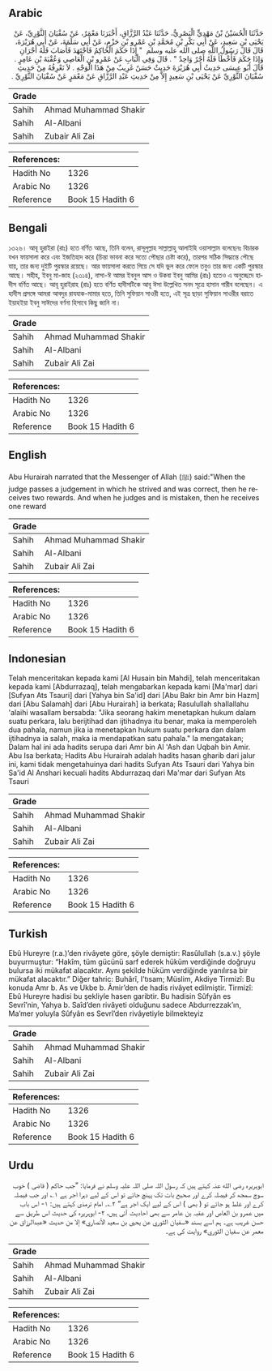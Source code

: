 ## Arabic


<div dir="rtl" lang="ar" style={{fontSize:'larger',backgroundColor:'#f8f9fa',padding:20}}>
حَدَّثَنَا الْحُسَيْنُ بْنُ مَهْدِيٍّ الْبَصْرِيُّ، حَدَّثَنَا عَبْدُ الرَّزَّاقِ، أَخْبَرَنَا مَعْمَرٌ، عَنْ سُفْيَانَ الثَّوْرِيِّ، عَنْ يَحْيَى بْنِ سَعِيدٍ، عَنْ أَبِي بَكْرِ بْنِ مُحَمَّدِ بْنِ عَمْرِو بْنِ حَزْمٍ، عَنْ أَبِي سَلَمَةَ، عَنْ أَبِي هُرَيْرَةَ، قَالَ قَالَ رَسُولُ اللَّهِ صلى الله عليه وسلم ‏ "‏ إِذَا حَكَمَ الْحَاكِمُ فَاجْتَهَدَ فَأَصَابَ فَلَهُ أَجْرَانِ وَإِذَا حَكَمَ فَأَخْطَأَ فَلَهُ أَجْرٌ وَاحِدٌ ‏"‏ ‏.‏ قَالَ وَفِي الْبَابِ عَنْ عَمْرِو بْنِ الْعَاصِي وَعُقْبَةَ بْنِ عَامِرٍ ‏.‏ قَالَ أَبُو عِيسَى حَدِيثُ أَبِي هُرَيْرَةَ حَدِيثٌ حَسَنٌ غَرِيبٌ مِنْ هَذَا الْوَجْهِ ‏.‏ لاَ نَعْرِفُهُ مِنْ حَدِيثِ سُفْيَانَ الثَّوْرِيِّ عَنْ يَحْيَى بْنِ سَعِيدٍ إِلاَّ مِنْ حَدِيثِ عَبْدِ الرَّزَّاقِ عَنْ مَعْمَرٍ عَنْ سُفْيَانَ الثَّوْرِيِّ ‏.‏
</div>
<div style={{backgroundColor:'#f8f9fa',padding:20, marginBottom: 10}}><table> <thead> <tr> <th>Grade</th> <th></th> </tr> </thead> <tbody> <tr><td>Sahih</td><td>Ahmad Muhammad Shakir</td></tr><tr><td>Sahih</td><td>Al-Albani</td></tr><tr><td>Sahih</td><td>Zubair Ali Zai</td></tr></tbody></table><table> <thead> <tr> <th>References:</th> <th></th> </tr> </thead> <tbody><tr><td>Hadith No</td><td>1326</td></tr><tr><td>Arabic No</td><td>1326</td></tr><tr><td>Reference</td><td>Book 15 Hadith 6</td></tr></tbody></table></div>

## Bengali


<div dir="ltr" lang="bn" style={{fontSize:'larger',backgroundColor:'#f8f9fa',padding:20}}>
১৩২৬। আবূ হুরাইরা (রাঃ) হতে বর্ণিত আছে, তিনি বলেন, রাসূলুল্লাহ সাল্লাল্লাহু আলাইহি ওয়াসাল্লাম বলেছেনঃ বিচারক যখন ফায়সালা করে এবং ইজতিহাদ করে (চিন্তা ভাবনা করে সত্যে পৌছার চেষ্টা করে), তারপর সঠিক সিদ্ধান্তে পৌছে যায়, তার জন্য দুইটি পুরস্কার রয়েছে। আর ফায়সালা করতে গিয়ে সে যদি ভুল করে ফেলে তবুও তার জন্য একটি পুরস্কার আছে। সহীহ, ইবনু মা-জাহ (২৩১৪), নাসা-ঈ আমর ইবনুল আস ও উকবা ইবনু আমির (রাঃ) হতেও এ অনুচ্ছেদে হাদীস বর্ণিত আছে। আবূ হুরাইরাহ (রাঃ) হতে বর্ণিত হাদীসটিকে আবূ ঈসা উল্লেখিত সনদ সূত্রে হাসান গারীব বলেছেন। এ হাদীস প্রসঙ্গে আমরা আবদুর রাযযাক-মামার হতে, তিনি সুফিয়ান সাওরী হতে, এই সূত্র ছাড়া সুফিয়ান সাওরীর বরাতে ইয়াহইয়া ইবনু সাঈদের বর্ণনা হিসাবে কিছু জানি না।
</div>
<div style={{backgroundColor:'#f8f9fa',padding:20, marginBottom: 10}}><table> <thead> <tr> <th>Grade</th> <th></th> </tr> </thead> <tbody> <tr><td>Sahih</td><td>Ahmad Muhammad Shakir</td></tr><tr><td>Sahih</td><td>Al-Albani</td></tr><tr><td>Sahih</td><td>Zubair Ali Zai</td></tr></tbody></table><table> <thead> <tr> <th>References:</th> <th></th> </tr> </thead> <tbody><tr><td>Hadith No</td><td>1326</td></tr><tr><td>Arabic No</td><td>1326</td></tr><tr><td>Reference</td><td>Book 15 Hadith 6</td></tr></tbody></table></div>

## English


<div dir="ltr" lang="en" style={{fontSize:'larger',backgroundColor:'#f8f9fa',padding:20}}>
Abu Hurairah narrated that the Messenger of Allah (ﷺ) said:"When the judge passes a judgement in which he strived and was correct, then he receives two rewards. And when he judges and is mistaken, then he receives one reward
</div>
<div style={{backgroundColor:'#f8f9fa',padding:20, marginBottom: 10}}><table> <thead> <tr> <th>Grade</th> <th></th> </tr> </thead> <tbody> <tr><td>Sahih</td><td>Ahmad Muhammad Shakir</td></tr><tr><td>Sahih</td><td>Al-Albani</td></tr><tr><td>Sahih</td><td>Zubair Ali Zai</td></tr></tbody></table><table> <thead> <tr> <th>References:</th> <th></th> </tr> </thead> <tbody><tr><td>Hadith No</td><td>1326</td></tr><tr><td>Arabic No</td><td>1326</td></tr><tr><td>Reference</td><td>Book 15 Hadith 6</td></tr></tbody></table></div>

## Indonesian


<div dir="ltr" lang="id" style={{fontSize:'larger',backgroundColor:'#f8f9fa',padding:20}}>
Telah menceritakan kepada kami [Al Husain bin Mahdi], telah menceritakan kepada kami [Abdurrazaq], telah mengabarkan kepada kami [Ma'mar] dari [Sufyan Ats Tsauri] dari [Yahya bin Sa'id] dari [Abu Bakr bin Amr bin Hazm] dari [Abu Salamah] dari [Abu Hurairah] ia berkata; Rasulullah shallallahu 'alaihi wasallam bersabda: "Jika seorang hakim menetapkan hukum dalam suatu perkara, lalu berijtihad dan ijtihadnya itu benar, maka ia memperoleh dua pahala, namun jika ia menetapkan hukum suatu perkara dan dalam ijtihadnya ia salah, maka ia mendapatkan satu pahala." Ia mengatakan; Dalam hal ini ada hadits serupa dari Amr bin Al 'Ash dan Uqbah bin Amir. Abu Isa berkata; Hadits Abu Hurairah adalah hadits hasan gharib dari jalur ini, kami tidak mengetahuinya dari hadits Sufyan Ats Tsauri dari Yahya bin Sa'id Al Anshari kecuali hadits Abdurrazaq dari Ma'mar dari Sufyan Ats Tsauri
</div>
<div style={{backgroundColor:'#f8f9fa',padding:20, marginBottom: 10}}><table> <thead> <tr> <th>Grade</th> <th></th> </tr> </thead> <tbody> <tr><td>Sahih</td><td>Ahmad Muhammad Shakir</td></tr><tr><td>Sahih</td><td>Al-Albani</td></tr><tr><td>Sahih</td><td>Zubair Ali Zai</td></tr></tbody></table><table> <thead> <tr> <th>References:</th> <th></th> </tr> </thead> <tbody><tr><td>Hadith No</td><td>1326</td></tr><tr><td>Arabic No</td><td>1326</td></tr><tr><td>Reference</td><td>Book 15 Hadith 6</td></tr></tbody></table></div>

## Turkish


<div dir="ltr" lang="tr" style={{fontSize:'larger',backgroundColor:'#f8f9fa',padding:20}}>
Ebû Hureyre (r.a.)’den rivâyete göre, şöyle demiştir: Rasûlullah (s.a.v.) şöyle buyurmuştur: “Hakîm, tüm gücünü sarf ederek hüküm verdiğinde doğruyu bulursa iki mükafat alacaktır. Aynı şekilde hüküm verdiğinde yanılırsa bir mükafat alacaktır.” Diğer tahric: Buhârî, I’tısam; Müslim, Akdiye Tirmizî: Bu konuda Amr b. As ve Ukbe b. Âmir’den de hadis rivâyet edilmiştir. Tirmizî: Ebû Hureyre hadisi bu şekliyle hasen garibtir. Bu hadisin Sûfyân es Sevrî’nin, Yahya b. Saîd’den rivâyeti olduğunu sadece Abdurrezzak’ın, Ma’mer yoluyla Sûfyân es Sevrî’den rivâyetiyle bilmekteyiz
</div>
<div style={{backgroundColor:'#f8f9fa',padding:20, marginBottom: 10}}><table> <thead> <tr> <th>Grade</th> <th></th> </tr> </thead> <tbody> <tr><td>Sahih</td><td>Ahmad Muhammad Shakir</td></tr><tr><td>Sahih</td><td>Al-Albani</td></tr><tr><td>Sahih</td><td>Zubair Ali Zai</td></tr></tbody></table><table> <thead> <tr> <th>References:</th> <th></th> </tr> </thead> <tbody><tr><td>Hadith No</td><td>1326</td></tr><tr><td>Arabic No</td><td>1326</td></tr><tr><td>Reference</td><td>Book 15 Hadith 6</td></tr></tbody></table></div>

## Urdu


<div dir="rtl" lang="ur" style={{fontSize:'larger',backgroundColor:'#f8f9fa',padding:20}}>
ابوہریرہ رضی الله عنہ کہتے ہیں کہ رسول اللہ صلی اللہ علیہ وسلم نے فرمایا: ”جب حاکم ( قاضی ) خوب سوچ سمجھ کر فیصلہ کرے اور صحیح بات تک پہنچ جائے تو اس کے لیے دہرا اجر ہے ۱؎ اور جب فیصلہ کرے اور غلط ہو جائے تو ( بھی ) اس کے لیے ایک اجر ہے“ ۲؎۔ امام ترمذی کہتے ہیں: ۱- اس باب میں عمرو بن العاص اور عقبہ بن عامر سے بھی احادیث آئی ہیں، ۲- ابوہریرہ کی حدیث اس طریق سے حسن غریب ہے۔ ہم اسے بسند «سفيان الثوري عن يحيى بن سعيد الأنصاري» إلا من حديث «عبدالرزاق عن معمر عن سفيان الثوري» روایت کی ہے۔
</div>
<div style={{backgroundColor:'#f8f9fa',padding:20, marginBottom: 10}}><table> <thead> <tr> <th>Grade</th> <th></th> </tr> </thead> <tbody> <tr><td>Sahih</td><td>Ahmad Muhammad Shakir</td></tr><tr><td>Sahih</td><td>Al-Albani</td></tr><tr><td>Sahih</td><td>Zubair Ali Zai</td></tr></tbody></table><table> <thead> <tr> <th>References:</th> <th></th> </tr> </thead> <tbody><tr><td>Hadith No</td><td>1326</td></tr><tr><td>Arabic No</td><td>1326</td></tr><tr><td>Reference</td><td>Book 15 Hadith 6</td></tr></tbody></table></div>